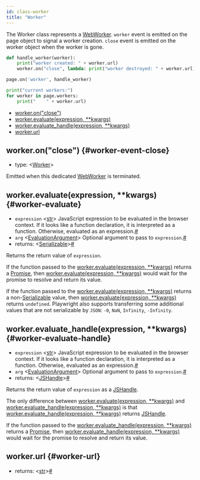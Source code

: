 ```yaml
---
id: class-worker
title: "Worker"
---
```


The Worker class represents a [WebWorker](https://developer.mozilla.org/en-US/docs/Web/API/Web_Workers_API). `worker` event is emitted on the page object to signal a worker creation. `close` event is emitted on the worker object when the worker is gone.

```py
def handle_worker(worker):
    print("worker created: " + worker.url)
    worker.on("close", lambda: print("worker destroyed: " + worker.url))

page.on('worker', handle_worker)

print("current workers:")
for worker in page.workers:
    print("    " + worker.url)
```


- [worker.on("close")](./api/class-worker.mdx#worker-event-close)
- [worker.evaluate(expression, **kwargs)](./api/class-worker.mdx#worker-evaluate)
- [worker.evaluate_handle(expression, **kwargs)](./api/class-worker.mdx#worker-evaluate-handle)
- [worker.url](./api/class-worker.mdx#worker-url)

## worker.on("close") {#worker-event-close}
- type: &#60;[Worker]&#62;

Emitted when this dedicated [WebWorker](https://developer.mozilla.org/en-US/docs/Web/API/Web_Workers_API) is terminated.

## worker.evaluate(expression, **kwargs) {#worker-evaluate}
- `expression`<a aria-hidden="true" tabindex="-1" class="list-anchor-link" id="worker-evaluate-option-expression"/> &#60;[str]&#62; JavaScript expression to be evaluated in the browser context. If it looks like a function declaration, it is interpreted as a function. Otherwise, evaluated as an expression.<a href="#worker-evaluate-option-expression" class="list-anchor">#</a>
- `arg`<a aria-hidden="true" tabindex="-1" class="list-anchor-link" id="worker-evaluate-option-arg"/> &#60;[EvaluationArgument]&#62; Optional argument to pass to `expression`.<a href="#worker-evaluate-option-arg" class="list-anchor">#</a>
- returns:<a aria-hidden="true" tabindex="-1" class="list-anchor-link" id="worker-evaluate-return"/> &#60;[Serializable]&#62;<a href="#worker-evaluate-return" class="list-anchor">#</a>

Returns the return value of `expression`.

If the function passed to the [worker.evaluate(expression, **kwargs)](./api/class-worker.mdx#worker-evaluate) returns a [Promise], then [worker.evaluate(expression, **kwargs)](./api/class-worker.mdx#worker-evaluate) would wait for the promise to resolve and return its value.

If the function passed to the [worker.evaluate(expression, **kwargs)](./api/class-worker.mdx#worker-evaluate) returns a non-[Serializable] value, then [worker.evaluate(expression, **kwargs)](./api/class-worker.mdx#worker-evaluate) returns `undefined`. Playwright also supports transferring some additional values that are not serializable by `JSON`: `-0`, `NaN`, `Infinity`, `-Infinity`.

## worker.evaluate_handle(expression, **kwargs) {#worker-evaluate-handle}
- `expression`<a aria-hidden="true" tabindex="-1" class="list-anchor-link" id="worker-evaluate-handle-option-expression"/> &#60;[str]&#62; JavaScript expression to be evaluated in the browser context. If it looks like a function declaration, it is interpreted as a function. Otherwise, evaluated as an expression.<a href="#worker-evaluate-handle-option-expression" class="list-anchor">#</a>
- `arg`<a aria-hidden="true" tabindex="-1" class="list-anchor-link" id="worker-evaluate-handle-option-arg"/> &#60;[EvaluationArgument]&#62; Optional argument to pass to `expression`.<a href="#worker-evaluate-handle-option-arg" class="list-anchor">#</a>
- returns:<a aria-hidden="true" tabindex="-1" class="list-anchor-link" id="worker-evaluate-handle-return"/> &#60;[JSHandle]&#62;<a href="#worker-evaluate-handle-return" class="list-anchor">#</a>

Returns the return value of `expression` as a [JSHandle].

The only difference between [worker.evaluate(expression, **kwargs)](./api/class-worker.mdx#worker-evaluate) and [worker.evaluate_handle(expression, **kwargs)](./api/class-worker.mdx#worker-evaluate-handle) is that [worker.evaluate_handle(expression, **kwargs)](./api/class-worker.mdx#worker-evaluate-handle) returns [JSHandle].

If the function passed to the [worker.evaluate_handle(expression, **kwargs)](./api/class-worker.mdx#worker-evaluate-handle) returns a [Promise], then [worker.evaluate_handle(expression, **kwargs)](./api/class-worker.mdx#worker-evaluate-handle) would wait for the promise to resolve and return its value.

## worker.url {#worker-url}
- returns:<a aria-hidden="true" tabindex="-1" class="list-anchor-link" id="worker-url-return"/> &#60;[str]&#62;<a href="#worker-url-return" class="list-anchor">#</a>

[Accessibility]: ./api/class-accessibility.mdx "Accessibility"
[Browser]: ./api/class-browser.mdx "Browser"
[BrowserContext]: ./api/class-browsercontext.mdx "BrowserContext"
[BrowserType]: ./api/class-browsertype.mdx "BrowserType"
[CDPSession]: ./api/class-cdpsession.mdx "CDPSession"
[ConsoleMessage]: ./api/class-consolemessage.mdx "ConsoleMessage"
[Dialog]: ./api/class-dialog.mdx "Dialog"
[Download]: ./api/class-download.mdx "Download"
[ElementHandle]: ./api/class-elementhandle.mdx "ElementHandle"
[Error]: ./api/class-error.mdx "Error"
[FileChooser]: ./api/class-filechooser.mdx "FileChooser"
[Frame]: ./api/class-frame.mdx "Frame"
[JSHandle]: ./api/class-jshandle.mdx "JSHandle"
[Keyboard]: ./api/class-keyboard.mdx "Keyboard"
[Locator]: ./api/class-locator.mdx "Locator"
[Mouse]: ./api/class-mouse.mdx "Mouse"
[Page]: ./api/class-page.mdx "Page"
[Playwright]: ./api/class-playwright.mdx "Playwright"
[Request]: ./api/class-request.mdx "Request"
[Response]: ./api/class-response.mdx "Response"
[Route]: ./api/class-route.mdx "Route"
[Selectors]: ./api/class-selectors.mdx "Selectors"
[TimeoutError]: ./api/class-timeouterror.mdx "TimeoutError"
[Touchscreen]: ./api/class-touchscreen.mdx "Touchscreen"
[Tracing]: ./api/class-tracing.mdx "Tracing"
[Video]: ./api/class-video.mdx "Video"
[WebSocket]: ./api/class-websocket.mdx "WebSocket"
[Worker]: ./api/class-worker.mdx "Worker"
[Element]: https://developer.mozilla.org/en-US/docs/Web/API/element "Element"
[EvaluationArgument]: ./core-concepts.mdx#evaluation-argument "EvaluationArgument"
[Promise]: https://developer.mozilla.org/en-US/docs/Web/JavaScript/Reference/Global_Objects/Promise "Promise"
[iterator]: https://developer.mozilla.org/en-US/docs/Web/JavaScript/Reference/Iteration_protocols "Iterator"
[origin]: https://developer.mozilla.org/en-US/docs/Glossary/Origin "Origin"
[selector]: https://developer.mozilla.org/en-US/docs/Web/CSS/CSS_Selectors "selector"
[Serializable]: https://developer.mozilla.org/en-US/docs/Web/JavaScript/Reference/Global_Objects/JSON/stringify#Description "Serializable"
[UIEvent.detail]: https://developer.mozilla.org/en-US/docs/Web/API/UIEvent/detail "UIEvent.detail"
[UnixTime]: https://en.wikipedia.org/wiki/Unix_time "Unix Time"
[xpath]: https://developer.mozilla.org/en-US/docs/Web/XPath "xpath"

[Any]: https://docs.python.org/3/library/typing.html#typing.Any "Any"
[bool]: https://docs.python.org/3/library/stdtypes.html "bool"
[bytes]: https://docs.python.org/3/library/stdtypes.html#bytes "bytes"
[Callable]: https://docs.python.org/3/library/typing.html#typing.Callable "Callable"
[EventContextManager]: https://docs.python.org/3/reference/datamodel.html#context-managers "Event context manager"
[EventEmitter]: https://pyee.readthedocs.io/en/latest/#pyee.BaseEventEmitter "EventEmitter"
[Exception]: https://docs.python.org/3/library/exceptions.html#Exception "Exception"
[Dict]: https://docs.python.org/3/library/typing.html#typing.Dict "Dict"
[float]: https://docs.python.org/3/library/stdtypes.html#numeric-types-int-float-complex "float"
[int]: https://docs.python.org/3/library/stdtypes.html#numeric-types-int-float-complex "int"
[List]: https://docs.python.org/3/library/typing.html#typing.List "List"
[NoneType]: https://docs.python.org/3/library/constants.html#None "None"
[Pattern]: https://docs.python.org/3/library/re.html "Pattern"
[URL]: https://en.wikipedia.org/wiki/URL "URL"
[pathlib.Path]: https://realpython.com/python-pathlib/ "pathlib.Path"
[str]: https://docs.python.org/3/library/stdtypes.html#text-sequence-type-str "str"
[Union]: https://docs.python.org/3/library/typing.html#typing.Union "Union"

[all available image tags]: https://mcr.microsoft.com/v2/playwright/tags/list "all available image tags"
[Docker Hub]: https://hub.docker.com/_/microsoft-playwright "Docker Hub"
[Dockerfile.focal]: https://github.com/microsoft/playwright/blob/master/utils/docker/Dockerfile.focal "Dockerfile.focal"
